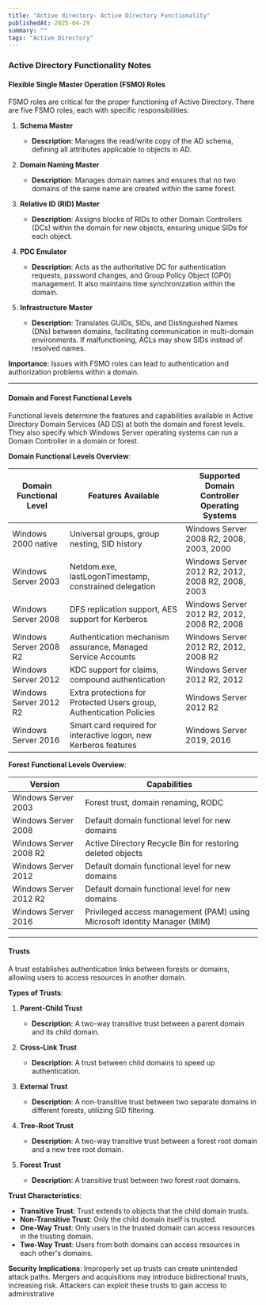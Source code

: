 ```yaml
---
title: "Active directory- Active Directory Functionality"
publishedAt: 2025-04-29
summary: ""
tags: "Active Directory"
---
```


### Active Directory Functionality Notes

#### Flexible Single Master Operation (FSMO) Roles
FSMO roles are critical for the proper functioning of Active Directory. There are five FSMO roles, each with specific responsibilities:

1. **Schema Master**
   - **Description**: Manages the read/write copy of the AD schema, defining all attributes applicable to objects in AD.

2. **Domain Naming Master**
   - **Description**: Manages domain names and ensures that no two domains of the same name are created within the same forest.

3. **Relative ID (RID) Master**
   - **Description**: Assigns blocks of RIDs to other Domain Controllers (DCs) within the domain for new objects, ensuring unique SIDs for each object.

4. **PDC Emulator**
   - **Description**: Acts as the authoritative DC for authentication requests, password changes, and Group Policy Object (GPO) management. It also maintains time synchronization within the domain.

5. **Infrastructure Master**
   - **Description**: Translates GUIDs, SIDs, and Distinguished Names (DNs) between domains, facilitating communication in multi-domain environments. If malfunctioning, ACLs may show SIDs instead of resolved names.

**Importance**: Issues with FSMO roles can lead to authentication and authorization problems within a domain.

---

#### Domain and Forest Functional Levels
Functional levels determine the features and capabilities available in Active Directory Domain Services (AD DS) at both the domain and forest levels. They also specify which Windows Server operating systems can run a Domain Controller in a domain or forest.

**Domain Functional Levels Overview**:

| Domain Functional Level | Features Available | Supported Domain Controller Operating Systems |
|-------------------------|--------------------|-----------------------------------------------|
| Windows 2000 native     | Universal groups, group nesting, SID history | Windows Server 2008 R2, 2008, 2003, 2000 |
| Windows Server 2003     | Netdom.exe, lastLogonTimestamp, constrained delegation | Windows Server 2012 R2, 2012, 2008 R2, 2008, 2003 |
| Windows Server 2008     | DFS replication support, AES support for Kerberos | Windows Server 2012 R2, 2012, 2008 R2, 2008 |
| Windows Server 2008 R2  | Authentication mechanism assurance, Managed Service Accounts | Windows Server 2012 R2, 2012, 2008 R2 |
| Windows Server 2012     | KDC support for claims, compound authentication | Windows Server 2012 R2, 2012 |
| Windows Server 2012 R2  | Extra protections for Protected Users group, Authentication Policies | Windows Server 2012 R2 |
| Windows Server 2016     | Smart card required for interactive logon, new Kerberos features | Windows Server 2019, 2016 |

**Forest Functional Levels Overview**:

| Version                  | Capabilities |
|--------------------------|--------------|
| Windows Server 2003      | Forest trust, domain renaming, RODC |
| Windows Server 2008      | Default domain functional level for new domains |
| Windows Server 2008 R2   | Active Directory Recycle Bin for restoring deleted objects |
| Windows Server 2012      | Default domain functional level for new domains |
| Windows Server 2012 R2   | Default domain functional level for new domains |
| Windows Server 2016      | Privileged access management (PAM) using Microsoft Identity Manager (MIM) |

---

#### Trusts
A trust establishes authentication links between forests or domains, allowing users to access resources in another domain.

**Types of Trusts**:

1. **Parent-Child Trust**
   - **Description**: A two-way transitive trust between a parent domain and its child domain.

2. **Cross-Link Trust**
   - **Description**: A trust between child domains to speed up authentication.

3. **External Trust**
   - **Description**: A non-transitive trust between two separate domains in different forests, utilizing SID filtering.

4. **Tree-Root Trust**
   - **Description**: A two-way transitive trust between a forest root domain and a new tree root domain.

5. **Forest Trust**
   - **Description**: A transitive trust between two forest root domains.

**Trust Characteristics**:
- **Transitive Trust**: Trust extends to objects that the child domain trusts.
- **Non-Transitive Trust**: Only the child domain itself is trusted.
- **One-Way Trust**: Only users in the trusted domain can access resources in the trusting domain.
- **Two-Way Trust**: Users from both domains can access resources in each other's domains.

**Security Implications**: Improperly set up trusts can create unintended attack paths. Mergers and acquisitions may introduce bidirectional trusts, increasing risk. Attackers can exploit these trusts to gain access to administrative